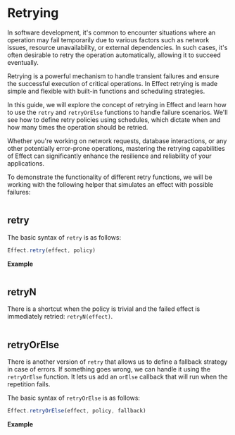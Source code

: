 # Retrying

In software development, it's common to encounter situations where an operation may fail temporarily due to various factors such as network issues, resource unavailability, or external dependencies. In such cases, it's often desirable to retry the operation automatically, allowing it to succeed eventually.

Retrying is a powerful mechanism to handle transient failures and ensure the successful execution of critical operations. In Effect retrying is made simple and flexible with built-in functions and scheduling strategies.

In this guide, we will explore the concept of retrying in Effect and learn how to use the `retry` and `retryOrElse` functions to handle failure scenarios. We'll see how to define retry policies using schedules, which dictate when and how many times the operation should be retried.

Whether you're working on network requests, database interactions, or any other potentially error-prone operations, mastering the retrying capabilities of Effect can significantly enhance the resilience and reliability of your applications.

To demonstrate the functionality of different retry functions, we will be working with the following helper that simulates an effect with possible failures:

```ts filename="fake.ts" file=<rootDir>/src/guide/error-management/retrying/fake.ts

```

## retry

The basic syntax of `retry` is as follows:

```ts
Effect.retry(effect, policy)
```

**Example**

```ts file=<rootDir>/src/guide/error-management/retrying/retry.ts

```

## retryN

There is a shortcut when the policy is trivial and the failed effect is immediately retried: `retryN(effect)`.

```ts file=<rootDir>/src/guide/error-management/retrying/retryN.ts

```

## retryOrElse

There is another version of `retry` that allows us to define a fallback strategy in case of errors.
If something goes wrong, we can handle it using the `retryOrElse` function.
It lets us add an `orElse` callback that will run when the repetition fails.

The basic syntax of `retryOrElse` is as follows:

```ts
Effect.retryOrElse(effect, policy, fallback)
```

**Example**

```ts file=<rootDir>/src/guide/error-management/retrying/retryOrElse.ts

```
